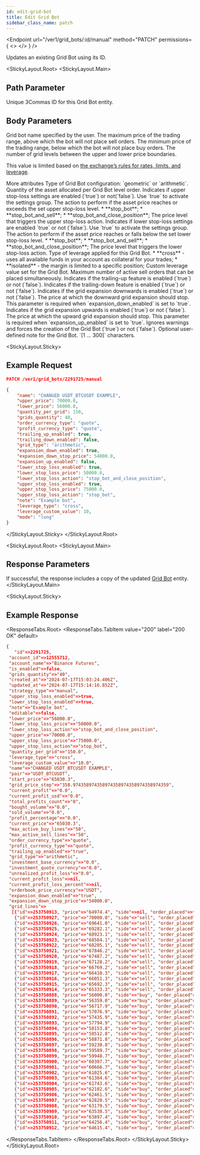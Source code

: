 ```yaml
---
id: edit-grid-bot
title: Edit Grid Bot
sidebar_class_name: patch
---
```


<Endpoint
  url="/ver1/grid_bots/:id/manual"
  method="PATCH"
  permissions={
    <>
      <Permission title="Permission" description="BOTS_WRITE" />
      <Permission title="Security" description="SIGNED" />
    </>
  }
/>

  Updates an existing Grid Bot using its ID.

<StickyLayout.Root>
   <StickyLayout.Main>

## Path Parameter 
<ApiParam name='id' type='integer' id="id" required>
   Unique 3Commas ID for this Grid Bot entity.
</ApiParam>

## Body Parameters 

<ApiParam name='name' type='integer' id="name" required>
  Grid bot name specified by the user.
</ApiParam>

<ApiParam name='upper_price' type='number' id="upper_price" required>
   The maximum price of the trading range, above which the bot will not place sell orders.
</ApiParam>

<ApiParam name='lower_price' type='number' id="lower_price" required>
   The minimum price of the trading range, below which the bot will not place buy orders.
</ApiParam>

<ApiParam name='grids_quantity' type="number" id="grids_quantity" required>
  The number of grid levels between the upper and lower price boundaries.

  This value is limited based on [the exchange’s rules for rates, limits, and leverage](/docs/market-data/3_currency_rates_and_limits_with_leverage_data.mdx).
</ApiParam> 


<CollapseAll>
<CollapseAllHeading> More attributes <CollapseAllButton /> </CollapseAllHeading>

<CollapsibleApiParam name="grid_type" type="string" id="grid_type">
  Type of Grid Bot configuration: `geometric` or `arithmetic`.
</CollapsibleApiParam>

<CollapsibleApiParam name="quantity_per_grid" type="number" id="quantity_per_grid" required>
   Quantity of the asset allocated per Grid Bot level order.
</CollapsibleApiParam>

<CollapsibleApiParam name="upper_stop_loss_enabled" type="boolean" id="upper_stop_loss_enabled">
  Indicates if upper stop-loss settings are enabled (`true`) or not(`false`). Use `true` to activate the settings group.
</CollapsibleApiParam>

<CollapsibleApiParam name="upper_stop_loss_action" type="string" id="upper_stop_loss_action">
  The action to perform if the asset price reaches or exceeds the set upper stop-loss level.
  <CollapsibleNestedParams openName="Hide allowed values" collapsedName="Show allowed values">
      * **stop_bot**;
      * **stop_bot_and_sell**;
      * **stop_bot_and_close_position**;
     </CollapsibleNestedParams>
</CollapsibleApiParam>

<CollapsibleApiParam name="upper_stop_loss_price" type="number" id="upper_stop_loss_price">
  The price level that triggers the upper stop-loss action.
</CollapsibleApiParam> 
   
<CollapsibleApiParam name="lower_stop_loss_enabled" type="boolean" id="lower_stop_loss_enabled">
   Indicates if lower stop-loss settings are enabled `true` or not (`false`). Use `true` to activate the settings group.
</CollapsibleApiParam>

<CollapsibleApiParam name="lower_stop_loss_action" type="string" id="lower_stop_loss_action">
   The action to perform if the asset price reaches or falls below the set lower stop-loss level.
   <CollapsibleNestedParams openName="Hide allowed values" collapsedName="Show allowed values">
      * **stop_bot**;
      * **stop_bot_and_sell**;
      * **stop_bot_and_close_position**;
     </CollapsibleNestedParams>
</CollapsibleApiParam>

<CollapsibleApiParam name="lower_stop_loss_price" type="number" id="lower_stop_loss_price">
   The price level that triggers the lower stop-loss action.
</CollapsibleApiParam>

<CollapsibleApiParam name="leverage_type" type="string" id="leverage_type">
Type of leverage applied for this Grid Bot.
    <CollapsibleNestedParams openName="Hide allowed values" collapsedName="Show allowed values">
      * **cross** - uses all available funds in your account as collateral for your trades;
      * **isolated** - the margin is limited to a specific position;
      </CollapsibleNestedParams>
</CollapsibleApiParam>

<CollapsibleApiParam name="leverage_custom_value" type="number" id="leverage_custom_value">
   Custom leverage value set for the Grid Bot.
</CollapsibleApiParam>

<CollapsibleApiParam name="max_active_sell_lines" type="integer" id="max_active_sell_lines">
   Maximum number of active sell orders that can be placed simultaneously.
</CollapsibleApiParam>

<CollapsibleApiParam name="trailing_up_enabled" type="boolean" id="trailing_up_enabled">
   Indicates if the trailing-up feature is enabled (`true`) or not (`false`).
</CollapsibleApiParam>

<CollapsibleApiParam name="trailing_down_enabled" type="boolean" id="trailing_down_enabled">
   Indicates if the trailing-down feature is enabled (`true`) or not (`false`).
</CollapsibleApiParam>

<CollapsibleApiParam name="expansion_down_enabled" type="boolean" id="expansion_down_enabled">
   Indicates if the grid expansion downwards is enabled (`true`) or not (`false`).
</CollapsibleApiParam>

<CollapsibleApiParam name="expansion_down_stop_price" type="number" id="expansion_down_stop_price" required>
   The price at which the downward grid expansion should stop.
   This parameter is required when `expansion_down_enabled` is set to `true`.
</CollapsibleApiParam>

<CollapsibleApiParam name="expansion_up_enabled" type="boolean" id="expansion_up_stop_price">
   Indicates if the grid expansion upwards is enabled (`true`) or not (`false`).
</CollapsibleApiParam>  

<CollapsibleApiParam name="expansion_up_stop_price" type="boolean" id="expansion_up_stop_price" required>
   The price at which the upward grid expansion should stop.
   This parameter is required when `expansion_up_enabled` is set to `true`.
</CollapsibleApiParam>

<CollapsibleApiParam name="ignore_warnings" type="boolean" id="ignore_warnings">
   Ignores warnings and forces the creation of the Grid Bot (`true`) or not (`false`).
</CollapsibleApiParam>

<CollapsibleApiParam name="note" type="integer" id="note">
   Optional user-defined note for the Grid Bot.
   `[1 ... 300]` characters.
</CollapsibleApiParam>
</CollapseAll>
</StickyLayout.Main>


<StickyLayout.Sticky>

## Example Request

```json
PATCH /ver1/grid_bots/2291725/manual

{
    "name": "CHANGED USDT_BTCUSDT EXAMPLE",
    "upper_price": 70000.0,
    "lower_price": 56000.0,
    "quantity_per_grid": 150,
    "grids_quantity": 40,
    "order_currency_type": "quote",
    "profit_currency_type": "quote",
    "trailing_up_enabled": true,
    "trailing_down_enabled": false,
    "grid_type": "arithmetic",
    "expansion_down_enabled": true,
    "expansion_down_stop_price": 54000.0,
    "expansion_up_enabled": false,
    "lower_stop_loss_enabled": true,
    "lower_stop_loss_price": 50000.0,
    "lower_stop_loss_action": "stop_bot_and_close_position",
    "upper_stop_loss_enabled": true,
    "upper_stop_loss_price": 75000.0,
    "upper_stop_loss_action": "stop_bot",
    "note": "Example bot",
    "leverage_type": "cross",
    "leverage_custom_value": 10,
    "mode": "long"
}
```
</StickyLayout.Sticky>
</StickyLayout.Root>

<StickyLayout.Root>
<StickyLayout.Main>

## Response Parameters 

If successful, the response includes a copy of the updated [Grid Bot](/docs/grid-bot/0_grid_bot_entity.mdx) entity.
</StickyLayout.Main>

<StickyLayout.Sticky>

## Example Response

<ResponseTabs.Root>
<ResponseTabs.TabItem value="200" label="200 OK" default>

```json
{
   "id"=>2291725,
 "account_id"=>12555712,
 "account_name"=>"Binance Futures",
 "is_enabled"=>false,
 "grids_quantity"=>"40",
 "created_at"=>"2024-07-17T15:03:24.406Z",
 "updated_at"=>"2024-07-17T15:14:16.852Z",
 "strategy_type"=>"manual",
 "upper_stop_loss_enabled"=>true,
 "lower_stop_loss_enabled"=>true,
 "note"=>"Example bot",
 "editable"=>false,
 "lower_price"=>"56000.0",
 "lower_stop_loss_price"=>"50000.0",
 "lower_stop_loss_action"=>"stop_bot_and_close_position",
 "upper_price"=>"70000.0",
 "upper_stop_loss_price"=>"75000.0",
 "upper_stop_loss_action"=>"stop_bot",
 "quantity_per_grid"=>"150.0",
 "leverage_type"=>"cross",
 "leverage_custom_value"=>"10.0",
 "name"=>"CHANGED USDT_BTCUSDT EXAMPLE",
 "pair"=>"USDT_BTCUSDT",
 "start_price"=>"65030.3",
 "grid_price_step"=>"358.974358974358974358974358974358974359",
 "current_profit"=>"0.0",
 "current_profit_usd"=>"0.0",
 "total_profits_count"=>"0",
 "bought_volume"=>"0.0",
 "sold_volume"=>"0.0",
 "profit_percentage"=>"0.0",
 "current_price"=>"65030.3",
 "max_active_buy_lines"=>"50",
 "max_active_sell_lines"=>"50",
 "order_currency_type"=>"quote",
 "profit_currency_type"=>"quote",
 "trailing_up_enabled"=>"true",
 "grid_type"=>"arithmetic",
 "investment_base_currency"=>"0.0",
 "investment_quote_currency"=>"0.0",
 "unrealized_profit_loss"=>"0.0",
 "current_profit_loss"=>nil,
 "current_profit_loss_percent"=>nil,
 "orderbook_price_currency"=>"USDT",
 "expansion_down_enabled"=>"true",
 "expansion_down_stop_price"=>"54000.0",
 "grid_lines"=>
  [{"id"=>253750913, "price"=>"64974.4", "side"=>nil, "order_placed"=>false},
   {"id"=>253750927, "price"=>"70000.0", "side"=>"sell", "order_placed"=>false},
   {"id"=>253750926, "price"=>"69641.0", "side"=>"sell", "order_placed"=>false},
   {"id"=>253750925, "price"=>"69282.1", "side"=>"sell", "order_placed"=>false},
   {"id"=>253750924, "price"=>"68923.1", "side"=>"sell", "order_placed"=>false},
   {"id"=>253750923, "price"=>"68564.1", "side"=>"sell", "order_placed"=>false},
   {"id"=>253750922, "price"=>"68205.1", "side"=>"sell", "order_placed"=>false},
   {"id"=>253750921, "price"=>"67846.2", "side"=>"sell", "order_placed"=>false},
   {"id"=>253750920, "price"=>"67487.2", "side"=>"sell", "order_placed"=>false},
   {"id"=>253750919, "price"=>"67128.2", "side"=>"sell", "order_placed"=>false},
   {"id"=>253750918, "price"=>"66769.2", "side"=>"sell", "order_placed"=>false},
   {"id"=>253750917, "price"=>"66410.3", "side"=>"sell", "order_placed"=>false},
   {"id"=>253750916, "price"=>"66051.3", "side"=>"sell", "order_placed"=>false},
   {"id"=>253750915, "price"=>"65692.3", "side"=>"sell", "order_placed"=>false},
   {"id"=>253750914, "price"=>"65333.3", "side"=>"sell", "order_placed"=>false},
   {"id"=>253750888, "price"=>"56000.0", "side"=>"buy", "order_placed"=>false},
   {"id"=>253750889, "price"=>"56359.0", "side"=>"buy", "order_placed"=>false},
   {"id"=>253750890, "price"=>"56717.9", "side"=>"buy", "order_placed"=>false},
   {"id"=>253750891, "price"=>"57076.9", "side"=>"buy", "order_placed"=>false},
   {"id"=>253750892, "price"=>"57435.9", "side"=>"buy", "order_placed"=>false},
   {"id"=>253750893, "price"=>"57794.9", "side"=>"buy", "order_placed"=>false},
   {"id"=>253750894, "price"=>"58153.8", "side"=>"buy", "order_placed"=>false},
   {"id"=>253750895, "price"=>"58512.8", "side"=>"buy", "order_placed"=>false},
   {"id"=>253750896, "price"=>"58871.8", "side"=>"buy", "order_placed"=>false},
   {"id"=>253750897, "price"=>"59230.8", "side"=>"buy", "order_placed"=>false},
   {"id"=>253750898, "price"=>"59589.7", "side"=>"buy", "order_placed"=>false},
   {"id"=>253750899, "price"=>"59948.7", "side"=>"buy", "order_placed"=>false},
   {"id"=>253750900, "price"=>"60307.7", "side"=>"buy", "order_placed"=>false},
   {"id"=>253750901, "price"=>"60666.7", "side"=>"buy", "order_placed"=>false},
   {"id"=>253750902, "price"=>"61025.6", "side"=>"buy", "order_placed"=>false},
   {"id"=>253750903, "price"=>"61384.6", "side"=>"buy", "order_placed"=>false},
   {"id"=>253750904, "price"=>"61743.6", "side"=>"buy", "order_placed"=>false},
   {"id"=>253750905, "price"=>"62102.6", "side"=>"buy", "order_placed"=>false},
   {"id"=>253750906, "price"=>"62461.5", "side"=>"buy", "order_placed"=>false},
   {"id"=>253750907, "price"=>"62820.5", "side"=>"buy", "order_placed"=>false},
   {"id"=>253750908, "price"=>"63179.5", "side"=>"buy", "order_placed"=>false},
   {"id"=>253750909, "price"=>"63538.5", "side"=>"buy", "order_placed"=>false},
   {"id"=>253750910, "price"=>"63897.4", "side"=>"buy", "order_placed"=>false},
   {"id"=>253750911, "price"=>"64256.4", "side"=>"buy", "order_placed"=>false},
   {"id"=>253750912, "price"=>"64615.4", "side"=>"buy", "order_placed"=>false}]}
```
  </ResponseTabs.TabItem>
  </ResponseTabs.Root>
</StickyLayout.Sticky>
</StickyLayout.Root>